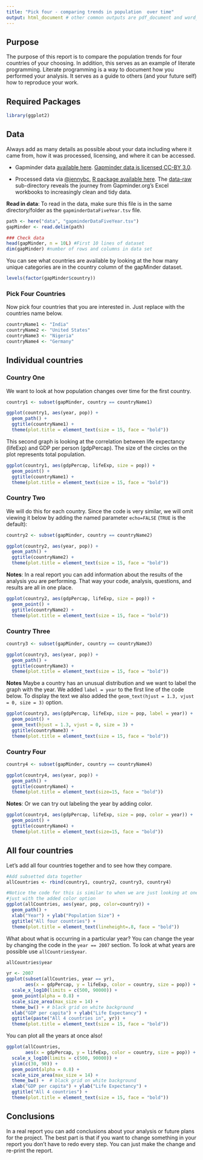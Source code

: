 ```yaml
---
title: "Pick four - comparing trends in population  over time"
output: html_document # other common outputs are pdf_document and word_document, but many more exist
---
```


## Purpose

The purpose of this report is to compare the population trends for four countries of your choosing.  In addition, this serves as an example of literate programming. Literate programming is a way to document how you performed your analysis. It serves as a guide to others (and your future self) how to reproduce your work. 

## Required Packages 
```r
library(ggplot2)
```

## Data

Always add as many details as possible about your data including where it came from, how it was processed, licensing, and where it can be accessed. 

- Gapminder data [available here](http://www.gapminder.org/data/). [Gapminder data is licensed CC-BY 3.0](https://docs.google.com/document/pub?id=1POd-pBMc5vDXAmxrpGjPLaCSDSWuxX6FLQgq5DhlUhM#h.ul2gu2-uwathz).

- Processed data via [@jennybc](https://github.com/jennybc), [R package available here](https://github.com/jennybc/gapminder). The [data-raw](https://github.com/jennybc/gapminder/tree/master/data-raw) sub-directory reveals the journey from Gapminder.org's Excel workbooks to increasingly clean and tidy data. 

**Read in data**: To read in the data, make sure this file is in the same directory/folder as the `gapminderDataFiveYear.tsv` file.

```r
path <- here("data", "gapminderDataFiveYear.tsv")
gapMinder <- read.delim(path)

### Check data 
head(gapMinder, n = 10L) #First 10 lines of dataset
dim(gapMinder) #number of rows and columns in data set
```

You can see what countries are available by looking at the how many unique categories are in the country column of the gapMinder dataset.

```r
levels(factor(gapMinder$country))
```

### Pick Four Countries

Now pick four countries that you are interested in. Just replace with the countries name below.

```r
countryName1 <- "India"
countryName2 <- "United States"
countryName3 <- "Nigeria"
countryName4 <- "Germany"
```

## Individual countries

### Country One

We want to look at how population changes over time for the first country.  

```r
country1 <- subset(gapMinder, country == countryName1)

ggplot(country1, aes(year, pop)) + 
  geom_path() +
  ggtitle(countryName1) +
  theme(plot.title = element_text(size = 15, face = "bold")) 
```

This second graph is looking at the correlation between life expectancy (lifeExp) and GDP per person (gdpPercap). The size of the circles on the plot represents total population.

```r
ggplot(country1, aes(gdpPercap, lifeExp, size = pop)) + 
  geom_point() +
  ggtitle(countryName1) +
  theme(plot.title = element_text(size = 15, face = "bold"))
```

### Country Two

We will do this for each country. Since the code is very similar, we
will omit viewing it below by adding the named parameter `echo=FALSE`
(`TRUE` is the default):

```r
country2 <- subset(gapMinder, country == countryName2)

ggplot(country2, aes(year, pop)) + 
  geom_path() +
  ggtitle(countryName2) +
  theme(plot.title = element_text(size = 15, face = "bold"))
```

**Notes**: In a real report you can add information about the results of the analysis you are performing.  That way your code, analysis, questions, and results are all in one place. 

```r
ggplot(country2, aes(gdpPercap, lifeExp, size = pop)) + 
  geom_point() +
  ggtitle(countryName2) +
  theme(plot.title = element_text(size = 15, face = "bold"))
```

### Country Three

```r
country3 <- subset(gapMinder, country == countryName3)

ggplot(country3, aes(year, pop)) + 
  geom_path() +
  ggtitle(countryName3) +
  theme(plot.title = element_text(size = 15, face = "bold"))
```

**Notes** Maybe a country has an unusual distribution and we want to label the graph with the year. We added `label = year` to the first line of the code below.  To display the text we also added the `geom_text(hjust = 1.3, vjust = 0, size = 3)` option.

```r
ggplot(country3, aes(gdpPercap, lifeExp, size = pop, label = year)) + 
  geom_point() +
  geom_text(hjust = 1.3, vjust = 0, size = 3) +
  ggtitle(countryName3) +
  theme(plot.title = element_text(size = 15, face = "bold"))
```

### Country Four

```r
country4 <- subset(gapMinder, country == countryName4)

ggplot(country4, aes(year, pop)) + 
  geom_path() +
  ggtitle(countryName4) +
  theme(plot.title = element_text(size=15, face = "bold"))
```

**Notes**: Or we can try out labeling the year by adding color.

```r
ggplot(country4, aes(gdpPercap, lifeExp, size = pop, color = year)) + 
  geom_point() +
  ggtitle(countryName4) +
  theme(plot.title = element_text(size=15, face = "bold"))
```

## All four countries

Let's add all four countries together and to see how they compare.

```r
#Add subsetted data together
allCountries <- rbind(country1, country2, country3, country4)

#Notice the code for this is similar to when we are just looking at one country
#just with the added color option
ggplot(allCountries, aes(year, pop, color=country)) + 
  geom_path() +
  xlab("Year") + ylab("Population Size") +
  ggtitle("All four countries") +
  theme(plot.title = element_text(lineheight=.8, face = "bold"))
```

What about what is occurring in a particular year?  You can change the year by changing the code in the `year == 2007` section.  To look at what years are possible use `allCountries$year`.

```r
allCountries$year
```

```r
yr <- 2007
ggplot(subset(allCountries, year == yr),
       aes(x = gdpPercap, y = lifeExp, color = country, size = pop)) + 
  scale_x_log10(limits = c(500, 90000)) + 
  geom_point(alpha = 0.8) + 
  scale_size_area(max_size = 14) +
  theme_bw() + # black grid on white background
  xlab("GDP per capita") + ylab("Life Expectancy") +
  ggtitle(paste("All 4 countries in", yr)) +
  theme(plot.title = element_text(size = 15, face = "bold"))
```

You can plot all the years at once also!

```r
ggplot(allCountries,
       aes(x = gdpPercap, y = lifeExp, color = country, size = pop)) + 
  scale_x_log10(limits = c(500, 90000)) +
  ylim(c(30, 90)) +
  geom_point(alpha = 0.8) + 
  scale_size_area(max_size = 14) +
  theme_bw() +  # black grid on white background
  xlab("GDP per capita") + ylab("Life Expectancy") +
  ggtitle("All 4 countries") +
  theme(plot.title = element_text(size = 15, face = "bold"))
```


## Conclusions

In a real report you can add conclusions about your analysis or future plans for the project. The best part is that if you want to change something in your report you don't have to redo every step. You can just make the change and re-print the report.